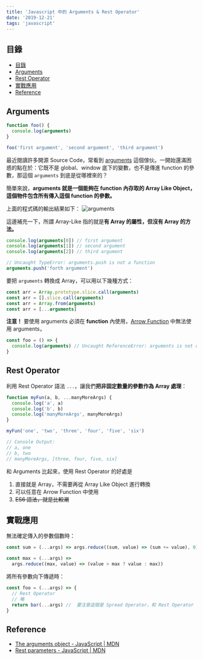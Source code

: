 ```yaml
---
title: 'Javascript 中的 Arguments & Rest Operator'
date: '2019-12-21'
tags: 'javascript'
---
```


## 目錄

- [目錄](#目錄)
- [Arguments](#arguments)
- [Rest Operator](#rest-operator)
- [實戰應用](#實戰應用)
- [Reference](#reference)

## Arguments

```js
function foo() {
  console.log(arguments)
}

foo('first argument', 'second argument', 'third argument')
```

最近閱讀許多開源 Source Code，常看到 [arguments](https://developer.mozilla.org/en-US/docs/Web/JavaScript/Reference/Functions/arguments) 這個傢伙。一開始還滿困惑的點在於：它既不是 global、window 底下的變數，也不是傳進 function 的參數，那這個 `arguments` 到底是從哪裡來的？

簡單來說，**arguments 就是一個能夠在 function 內存取的 Array Like Object，這個物件包含所有傳入這個 function 的參數。**

上面的程式碼的輸出結果如下：
![arguments](../images/arguments/001.png)

這邊補充一下，所謂 Array-Like 指的就是**有 Array 的屬性，但沒有 Array 的方法。**

```js
console.log(arguments[0]) // first argument
console.log(arguments[1]) // second argument
console.log(arguments[2]) // third argument

// Uncaught TypeError: arguments.push is not a function
arguments.push('forth argument')
```

要把 `arguments` 轉換成 Array，可以用以下幾種方式：

```js
const arr = Array.prototype.slice.call(arguments)
const arr = [].slice.call(arguments)
const arr = Array.from(arguments)
const arr = [...arguments]
```

**注意！** 要使用 arguments 必須在 **function** 內使用，[Arrow Function](https://developer.mozilla.org/en-US/docs/Web/JavaScript/Reference/Functions/Arrow_functions) 中無法使用 arguments，

```js
const foo = () => {
  console.log(arguments) // Uncaught ReferenceError: arguments is not defined
}
```

## Rest Operator

利用 Rest Operator 語法 `...`，讓我們**把非固定數量的參數作為 Array 處理**：

```js
function myFun(a, b, ...manyMoreArgs) {
  console.log('a', a)
  console.log('b', b)
  console.log('manyMoreArgs', manyMoreArgs)
}

myFun('one', 'two', 'three', 'four', 'five', 'six')

// Console Output:
// a, one
// b, two
// manyMoreArgs, [three, four, five, six]
```

和 Arguments 比起來，使用 Rest Operator 的好處是

1. 直接就是 Array，不需要再從 Array Like Object 進行轉換
2. 可以任意在 Arrow Function 中使用
3. ~~ES6 語法，就是比較潮~~

## 實戰應用

無法確定傳入的參數個數時：

```js
const sum = (...args) => args.reduce((sum, value) => (sum += value), 0)

const max = (...args) =>
  args.reduce((max, value) => (value > max ? value : max))
```

將所有參數向下傳遞時：

```js
const foo = (...args) => {
  // Rest Operator
  // 略
  return bar(...args) //  要注意這個是 Spread Operator，和 Rest Operator 的作用不同
}
```

## Reference

- [The arguments object - JavaScript | MDN](https://developer.mozilla.org/en-US/docs/Web/JavaScript/Reference/Functions/arguments)
- [Rest parameters - JavaScript | MDN](https://developer.mozilla.org/en-US/docs/Web/JavaScript/Reference/Functions/rest_parameters)
